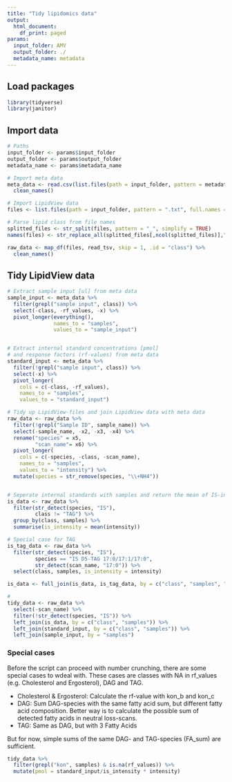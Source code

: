 ```yaml
---
title: "Tidy lipidomics data"
output:
  html_document:
    df_print: paged
params:
  input_folder: AMV
  output_folder: ./
  metadata_name: metadata
---
```


## Load packages

```r
library(tidyverse)
library(janitor)
```

## Import data

```r
# Paths
input_folder <- params$input_folder
output_folder <- params$output_folder
metadata_name <- params$metadata_name

# Import meta data
meta_data <- read.csv(list.files(path = input_folder, pattern = metadata_name, full.names = T)) %>% 
  clean_names()

# Import LipidView data
files <- list.files(path = input_folder, pattern = ".txt", full.names = TRUE) 

# Parse lipid class from file names
splitted_files <- str_split(files, pattern = "_", simplify = TRUE)
names(files) <- str_replace_all(splitted_files[,ncol(splitted_files)],".txt", "")

raw_data <- map_df(files, read_tsv, skip = 1, .id = "class") %>% 
  clean_names()
```

## Tidy LipidView data

```r
# Extract sample input [ul] from meta data
sample_input <- meta_data %>%
  filter(grepl("sample input", class)) %>% 
  select(-class, -rf_values, -x) %>%
  pivot_longer(everything(),
               names_to = "samples",
               values_to = "sample_input")


# Extract internal standard concentrations [pmol]
# and response factors (rf-values) from meta data
standard_input <- meta_data %>%
  filter(!grepl("sample input", class)) %>% 
  select(-x) %>%
  pivot_longer(
    cols = c(-class, -rf_values),
    names_to = "samples",
    values_to = "standard_input")

```

```r
# Tidy up LipidView-files and join LipidView data with meta data
raw_data <- raw_data %>%
  filter(!grepl("Sample ID", sample_name)) %>% 
  select(-sample_name, -x2, -x3, -x4) %>% 
  rename("species" = x5,
         "scan_name"= x6) %>% 
  pivot_longer(
    cols = c(-species, -class, -scan_name),
    names_to = "samples",
    values_to = "intensity") %>% 
  mutate(species = str_remove(species, "\\+NH4"))


# Seperate internal standards with samples and return the mean of IS-intensities to the rawdata
is_data <- raw_data %>% 
  filter(str_detect(species, "IS"),
         class != "TAG") %>% 
  group_by(class, samples) %>% 
  summarise(is_intensity = mean(intensity))

# Special case for TAG
is_tag_data <- raw_data %>% 
  filter(str_detect(species, "IS"),
         species == "IS D5-TAG 17:0/17:1/17:0",
         str_detect(scan_name, "17:0")) %>% 
  select(class, samples, is_intensity = intensity)

is_data <- full_join(is_data, is_tag_data, by = c("class", "samples", "is_intensity"))
```

```r
# 
tidy_data <- raw_data %>% 
  select(-scan_name) %>% 
  filter(!str_detect(species, "IS")) %>% 
  left_join(is_data, by = c("class", "samples")) %>% 
  left_join(standard_input, by = c("class", "samples")) %>% 
  left_join(sample_input, by = "samples")
```

### Special cases

Before the script can proceed with number crunching, there are some special cases to wdeal with. These cases are classes with NA in rf_values (e.g. Cholesterol and Ergosterol), DAG and TAG.
 
- Cholesterol & Ergosterol: Calculate the rf-value with kon_b and kon_c
- DAG: Sum DAG-species with the same fatty acid sum, but different fatty acid composition. 
       Better way is to calculate the possible sum of detected fatty acids in neutral loss-scans.
- TAG: Same as DAG, but with 3 Fatty Acids

But for now, simple sums of the same DAG- and TAG-species (FA_sum) are sufficient.

```r
tidy_data %>%
  filter(grepl("kon", samples) & is.na(rf_values)) %>% 
  mutate(pmol = standard_input/is_intensity * intensity)
  

```














